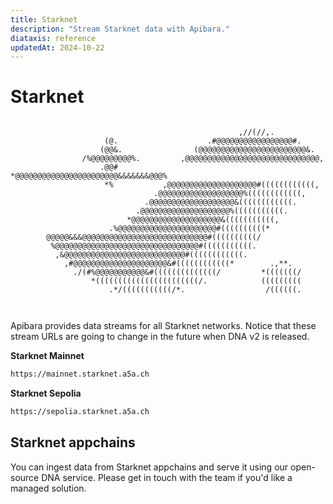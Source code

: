 ```yaml
---
title: Starknet
description: "Stream Starknet data with Apibara."
diataxis: reference
updatedAt: 2024-10-22
---
```


# Starknet

```

                                                   ,//(//,.
                     (@.                    .#@@@@@@@@@@@@@@@@@#.
                    (@@&.                (@@@@@@@@@@@@@@@@@@@@@@@@&.
                /%@@@@@@@@@%.         ,@@@@@@@@@@@@@@@@@@@@@@@@@@@@@@,
                    .@@#            *@@@@@@@@@@@@@@@@@@@@@@@&&&&&&&@@@%
                     *%           ,@@@@@@@@@@@@@@@@@@@@#((((((((((((,
                                .@@@@@@@@@@@@@@@@@@@%((((((((((((,
                              .@@@@@@@@@@@@@@@@@@@&((((((((((((.
                            .@@@@@@@@@@@@@@@@@@@@%(((((((((((.
                          *@@@@@@@@@@@@@@@@@@@@&(((((((((((,
                      .%@@@@@@@@@@@@@@@@@@@@@@#((((((((((*
        @@@@@&&&@@@@@@@@@@@@@@@@@@@@@@@@@@@@#((((((((((/
         %@@@@@@@@@@@@@@@@@@@@@@@@@@@@@@@@#(((((((((((.
          ,&@@@@@@@@@@@@@@@@@@@@@@@@@@@#((((((((((((.
            ,#@@@@@@@@@@@@@@@@@@@@@&#((((((((((((*        .,**.
              ./(#%@@@@@@@@@@@&#((((((((((((((/         *(((((((/
                  *(((((((((((((((((((((((/.            (((((((((
                      .*/(((((((((((/*.                  /((((((.



```

Apibara provides data streams for all Starknet networks. Notice that these
stream URLs are going to change in the future when DNA v2 is released.

**Starknet Mainnet**

```txt
https://mainnet.starknet.a5a.ch
```

**Starknet Sepolia**

```txt
https://sepolia.starknet.a5a.ch
```

## Starknet appchains

You can ingest data from Starknet appchains and serve it using our open-source
DNA service. Please get in touch with the team if you'd like a managed solution.
